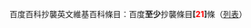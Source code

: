百度百科抄襲英文維基百科條目：百度'''至少'''抄襲條目'''[{{fullurl:Template:BDCV/en|action=edit}}<span style="color:red;">21</span>]'''條（[[WP:BDLE|列表]]）